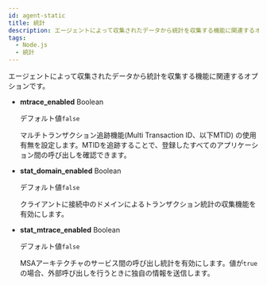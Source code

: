 ```yaml
---
id: agent-static
title: 統計
description: エージェントによって収集されたデータから統計を収集する機能に関連するオプションです。
tags:
  - Node.js
  - 統計
---
```


エージェントによって収集されたデータから統計を収集する機能に関連するオプションです。

- **mtrace_enabled** <span class='type'>Boolean</span>

  デフォルト値`false`

  マルチトランザクション追跡機能(Multi Transaction ID、以下MTID) の使用有無を設定します。MTIDを追跡することで、登録したすべてのアプリケーション間の呼び出しを確認できます。

- **stat_domain_enabled** <span class='type'>Boolean</span>

  デフォルト値`false`

  クライアントに接続中のドメインによるトランザクション統計の収集機能を有効にします。

- **stat_mtrace_enabled** <span class='type'>Boolean</span>

  デフォルト値`false`

  MSAアーキテクチャのサービス間の呼び出し統計を有効にします。値が`true`の場合、外部呼び出しを行うときに独自の情報を送信します。
